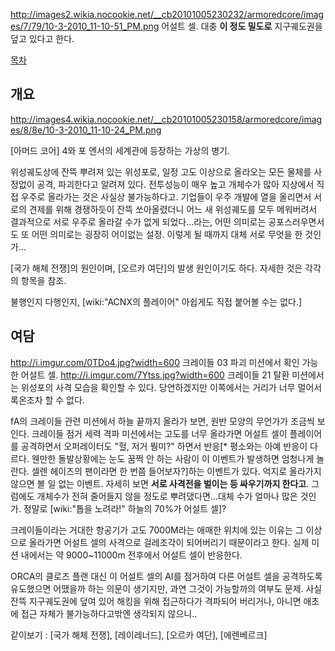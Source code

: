 http://images2.wikia.nocookie.net/__cb20101005230232/armoredcore/images/7/79/10-3-2010_11-10-51_PM.png
어설트 셀. 대충 '''이 정도 밀도로''' 지구궤도권을 덮고 있다고 한다.

[[목차]]
== 개요 ==
http://images4.wikia.nocookie.net/__cb20101005230158/armoredcore/images/8/8e/10-3-2010_11-10-24_PM.png

[아머드 코어] 4와 포 엔서의 세계관에 등장하는 가상의 병기.

위성궤도상에 잔뜩 뿌려져 있는 위성포로, 일정 고도 이상으로 올라오는 모든 물체를 사정없이 공격, 파괴한다고 알려져 있다. 전투성능이 매우 높고 개체수가 많아 지상에서 직접 우주로 올라가는 것은 사실상 불가능하다고.
기업들이 우주 개발에 열을 올리면서 서로의 견제를 위해 경쟁하듯이 잔뜩 쏘아올렸더니 어느 새 위성궤도를 모두 메워버려서 결과적으로 서로 우주로 올라갈 수가 없게 되었다...라는, 어떤 의미로는 공포스러우면서도 또 어떤 의미로는 굉장히 어이없는 설정. 이렇게 될 때까지 대체 서로 무엇을 한 것인가...

[국가 해체 전쟁]의 원인이며, [오르카 여단]의 발생 원인이기도 하다. 자세한 것은 각각의 항목을 참조.

불행인지 다행인지, [wiki:"ACNX의 플레이어" 아쉽게도 직접 붙어볼 수는 없다.]

== 여담 ==
http://i.imgur.com/0TDo4.jpg?width=600
크레이들 03 파괴 미션에서 확인 가능한 어설트 셀. 
http://i.imgur.com/7Ytss.jpg?width=600
크레이들 21 탈환 미션에서는 위성포의 사격 모습을 확인할 수 있다. 당연하겠지만 이쪽에서는 거리가 너무 멀어서 록온조차 할 수 없다.

fA의 크레이들 관련 미션에서 하늘 끝까지 올라가 보면, 원반 모양의 무언가가 조금씩 보인다. 크레이들 점거 세력 격파 미션에서는 고도를 너무 올라가면 어설트 셀이 플레이어를 공격하면서 오퍼레이터도 "헐, 저거 뭥미?" 하면서 반응[* 평소와는 아예 반응이 다르다. 웬만한 돌발상황에는 눈도 꿈쩍 안 하는 사람이 이 이벤트가 발생하면 엄청나게 놀란다. 셀렌 헤이즈의 팬이라면 한 번쯤 들어보자?]하는 이벤트가 있다. 억지로 올라가지 않으면 볼 일 없는 이벤트. 자세히 보면 '''서로 사격전을 벌이는 등 싸우기까지 한다고'''. 그럼에도 개체수가 전혀 줄어들지 않을 정도로 뿌려댔다면...대체 수가 얼마나 많은 것인가. 정말로 [wiki:"톱을 노려라!" 하늘의 70%가 어설트 셀]?

크레이들이라는 거대한 항공기가 고도 7000M라는 애매한 위치에 있는 이유는 그 이상으로 올라가면 어설트 셀의 사격으로 걸레조각이 되어버리기 때문이라고 한다. 실제 미션 내에서는 약 9000~11000m 전후에서 어설트 셀이 반응한다.

ORCA의 클로즈 플랜 대신 이 어설트 셀의 AI를 점거하여 다른 어설트 셀을 공격하도록 유도했으면 어땠을까 하는 의문이 생기지만, 과연 그것이 가능할까의 여부도 문제. 사실 잔뜩 지구궤도권에 덮여 있어 해킹을 위해 접근하다가 격파되어 버리거나, 아니면 애초에 접근 자체가 불가능하다고밖엔 생각되지 않으니..

같이보기 : [국가 해체 전쟁], [레이레너드], [오르카 여단], [에렌베르크]
